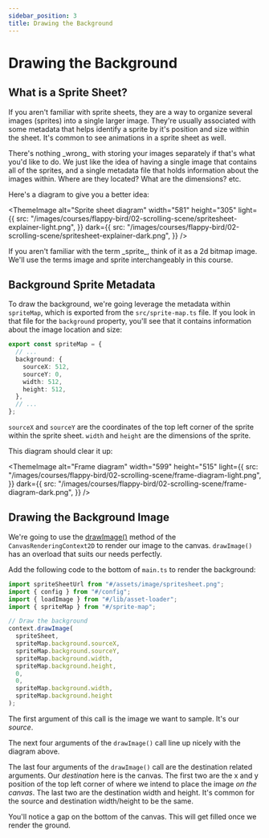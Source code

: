 ```yaml
---
sidebar_position: 3
title: Drawing the Background
---
```


# Drawing the Background

## What is a Sprite Sheet?

If you aren't familiar with sprite sheets, they are a way to organize several images (sprites) into a single larger image. They're usually associated with some metadata that helps identify a sprite by it's position and size within the sheet. It's common to see animations in a sprite sheet as well.

<AlertInfo title="Note">
  There's nothing _wrong_ with storing your images separately if that's what
  you'd like to do. We just like the idea of having a single image that contains
  all of the sprites, and a single metadata file that holds information about
  the images within. Where are they located? What are the dimensions? etc.
</AlertInfo>

Here's a diagram to give you a better idea:

<ThemeImage
  alt="Sprite sheet diagram"
  width="581"
  height="305"
  light={{
    src: "/images/courses/flappy-bird/02-scrolling-scene/spritesheet-explainer-light.png",
  }}
  dark={{
    src: "/images/courses/flappy-bird/02-scrolling-scene/spritesheet-explainer-dark.png",
  }}
/>

<AlertInfo title="What is a Sprite?">
  If you aren't familiar with the term _sprite_, think of it as a 2d bitmap
  image. We'll use the terms image and sprite interchangeably in this course.
</AlertInfo>

## Background Sprite Metadata

To draw the background, we're going leverage the metadata within `spriteMap`, which is exported from the `src/sprite-map.ts` file. If you look in that file for the `background` property, you'll see that it contains information about the image location and size:

```typescript +{3-8} title="src/sprite-map.ts"
export const spriteMap = {
  // ...
  background: {
    sourceX: 512,
    sourceY: 0,
    width: 512,
    height: 512,
  },
  // ...
};
```

`sourceX` and `sourceY` are the coordinates of the top left corner of the sprite within the sprite sheet. `width` and `height` are the dimensions of the sprite.

This diagram should clear it up:

<ThemeImage
  alt="Frame diagram"
  width="599"
  height="515"
  light={{
    src: "/images/courses/flappy-bird/02-scrolling-scene/frame-diagram-light.png",
  }}
  dark={{
    src: "/images/courses/flappy-bird/02-scrolling-scene/frame-diagram-dark.png",
  }}
/>

## Drawing the Background Image

We're going to use the [drawImage()](https://developer.mozilla.org/en-US/docs/Web/API/CanvasRenderingContext2D/drawImage) method of the `CanvasRenderingContext2D` to render our image to the canvas. `drawImage()` has an overload that suits our needs perfectly.

Add the following code to the bottom of `main.ts` to render the background:

```typescript +{4,6-17} title="src/main.ts"
import spriteSheetUrl from "#/assets/image/spritesheet.png";
import { config } from "#/config";
import { loadImage } from "#/lib/asset-loader";
import { spriteMap } from "#/sprite-map";

// Draw the background
context.drawImage(
  spriteSheet,
  spriteMap.background.sourceX,
  spriteMap.background.sourceY,
  spriteMap.background.width,
  spriteMap.background.height,
  0,
  0,
  spriteMap.background.width,
  spriteMap.background.height
);
```

The first argument of this call is the image we want to sample. It's our _source_.

The next four arguments of the `drawImage()` call line up nicely with the diagram above.

The last four arguments of the `drawImage()` call are the destination related arguments. Our _destination_ here is the canvas. The first two are the x and y position of the top left corner of where we intend to place the image _on the canvas_. The last two are the destination width and height. It's common for the source and destination width/height to be the same.

You'll notice a gap on the bottom of the canvas. This will get filled once we render the ground.
